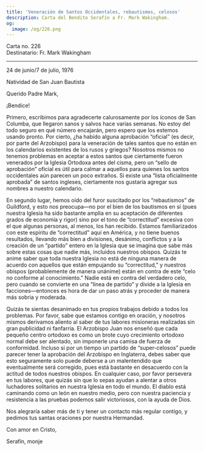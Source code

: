 ```yaml
---
title: 'Veneración de Santos Occidentales, rebautismos, celosos'
description: Carta del Bendito Serafín a Fr. Mark Wakingham.
og:
  image: /og/226.png
---
```


<div style={{textAlign:'right', fontFamily:'monospace'}}>Carta no. 226</div>
<div style={{textAlign:'left', fontFamily:'monospace'}}>Destinatario: Fr. Mark Wakingham</div>

---

24 de junio/7 de julio, 1976

Natividad de San Juan Bautista

Querido Padre Mark,

¡Bendice!

Primero, escribimos para agradecerte calurosamente por los íconos de San Columba, que llegaron sanos y salvos hace varias semanas. No estoy del todo seguro en qué número encajarán, pero espero que los estemos usando pronto. Por cierto, ¿ha habido alguna aprobación “oficial” (es decir, por parte del Arzobispo) para la veneración de tales santos que no están en los calendarios existentes de los rusos y griegos? Nosotros mismos no tenemos problemas en aceptar a estos santos que ciertamente fueron venerados por la Iglesia Ortodoxa antes del cisma, pero un “sello de aprobación” oficial es útil para calmar a aquellos para quienes los santos occidentales aún parecen un poco extraños. Si existe una “lista oficialmente aprobada” de santos ingleses, ciertamente nos gustaría agregar sus nombres a nuestro calendario.

En segundo lugar, hemos oído del furor suscitado por los “rebautismos” de Guildford, y esto nos preocupa—no por el bien de los bautismos en sí (pues nuestra Iglesia ha sido bastante amplia en su aceptación de diferentes grados de economía y rigor) sino por el tono de “correctitud” excesiva con el que algunas personas, al menos, los han recibido. Estamos familiarizados con este espíritu de “correctitud” aquí en América, y no tiene buenos resultados, llevando más bien a divisiones, desánimo, conflictos y a la creación de un “partido” entero en la Iglesia que se imagina que sabe más sobre estas cosas que nadie más, incluidos nuestros obispos. Quizás te anime saber que toda nuestra Iglesia no está de ninguna manera de acuerdo con aquellos que están empujando su “correctitud,” y nuestros obispos (probablemente de manera unánime) están en contra de este “celo no conforme al conocimiento.” Nadie está en contra del verdadero celo, pero cuando se convierte en una “línea de partido” y divide a la Iglesia en facciones—entonces es hora de dar un paso atrás y proceder de manera más sobria y moderada.

Quizás te sientas desanimado en tus propios trabajos debido a todos los problemas. Por favor, sabe que estamos contigo en oración, y nosotros mismos derivamos aliento al saber de tus labores misioneras realizadas sin gran publicidad ni fanfarria. El Arzobispo Juan nos enseñó que cada pequeño centro ortodoxo es como un brote cuyo crecimiento ortodoxo normal debe ser alentado, sin imponerle una camisa de fuerza de conformidad. Incluso si por un tiempo un partido de “super-celosos” puede parecer tener la aprobación del Arzobispo en Inglaterra, debes saber que esto seguramente solo puede deberse a un malentendido que eventualmente será corregido, pues está bastante en desacuerdo con la actitud de todos nuestros obispos. En cualquier caso, por favor persevera en tus labores, que quizás sin que lo sepas ayudan a alentar a otros luchadores solitarios en nuestra Iglesia en todo el mundo. El diablo está caminando como un león en nuestro medio, pero con nuestra paciencia y resistencia a las pruebas podemos salir victoriosos, con la ayuda de Dios.

Nos alegraría saber más de ti y tener un contacto más regular contigo, y pedimos tus santas oraciones por nuestra Hermandad.

Con amor en Cristo,

Serafín, monje